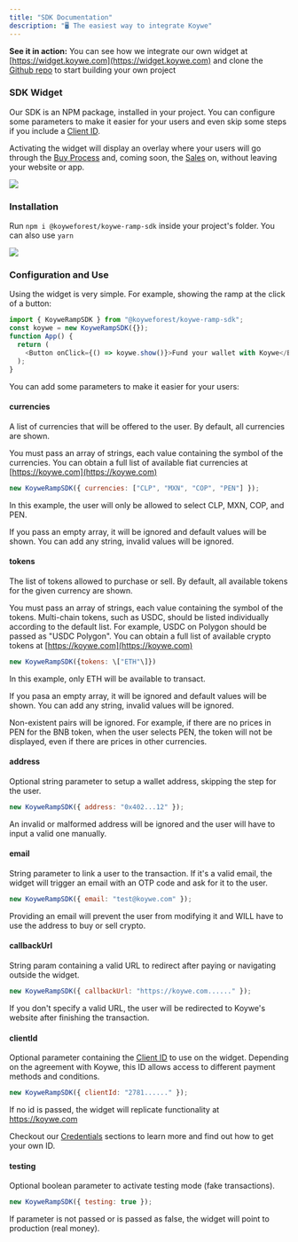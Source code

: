 ```yaml
---
title: "SDK Documentation"
description: "🖥 The easiest way to integrate Koywe"
---
```


**See it in action:** You can see how we integrate our own widget at
[https://widget.koywe.com](https://widget.koywe.com) and clone the
[Github](https://github.com/koyweforest/koywe-widget-template/)[ repo](https://github.com/koyweforest/koywe-widget-template/)
to start building your own project

### SDK Widget

Our SDK is an NPM package, installed in your project. You can configure some
parameters to make it easier for your users and even skip some steps if you
include a [Client ID](/english/documentation/credentials).

Activating the widget will display an overlay where your users will go through
the [Buy Process](/english/about-koywe/what-is-koywe/purchasing-process) and,
coming soon, the [Sales](/english/about-koywe/what-is-koywe/selling-process) on,
without leaving your website or app.

![](/images/sdk-documentation.png)

### Installation

Run `npm i @koyweforest/koywe-ramp-sdk` inside your project's folder. You can
also use `yarn`

![](/images/sdk-documentation-2.png)

### Configuration and Use

Using the widget is very simple. For example, showing the ramp at the click of a
button:

```js
import { KoyweRampSDK } from "@koyweforest/koywe-ramp-sdk";
const koywe = new KoyweRampSDK({});
function App() {
  return (
    <Button onClick={() => koywe.show()}>Fund your wallet with Koywe</Button>
  );
}
```

You can add some parameters to make it easier for your users:

#### currencies

A list of currencies that will be offered to the user. By default, all
currencies are shown.

You must pass an array of strings, each value containing the symbol of the
currencies. You can obtain a full list of available fiat currencies at
[https://koywe.com](https://koywe.com)

```js
new KoyweRampSDK({ currencies: ["CLP", "MXN", "COP", "PEN"] });
```

In this example, the user will only be allowed to select CLP, MXN, COP, and PEN.

If you pass an empty array, it will be ignored and default values will be shown.
You can add any string, invalid values will be ignored.

#### tokens

The list of tokens allowed to purchase or sell. By default, all available tokens
for the given currency are shown.

You must pass an array of strings, each value containing the symbol of the
tokens. Multi-chain tokens, such as USDC, should be listed individually
according to the default list. For example, USDC on Polygon should be passed as
"USDC Polygon". You can obtain a full list of available crypto tokens at
[https://koywe.com](https://koywe.com)

```js
new KoyweRampSDK({tokens: \["ETH"\]})
```

In this example, only ETH will be available to transact.

If you pasa an empty array, it will be ignored and default values will be shown.
You can add any string, invalid values will be ignored.

<Warning>
  Non-existent pairs will be ignored. For example, if there are no prices in PEN
  for the BNB token, when the user selects PEN, the token will not be displayed,
  even if there are prices in other currencies.
</Warning>

#### address

Optional string parameter to setup a wallet address, skipping the step for the
user.

```js
new KoyweRampSDK({ address: "0x402...12" });
```

An invalid or malformed address will be ignored and the user will have to input
a valid one manually.

#### email

String parameter to link a user to the transaction. If it's a valid email, the
widget will trigger an email with an OTP code and ask for it to the user.

```js
new KoyweRampSDK({ email: "test@koywe.com" });
```

<Warning>
  Providing an email will prevent the user from modifying it and WILL have to
  use the address to buy or sell crypto.
</Warning>

#### callbackUrl

String param containing a valid URL to redirect after paying or navigating
outside the widget.

```js
new KoyweRampSDK({ callbackUrl: "https://koywe.com......" });
```

<Warning>
  If you don't specify a valid URL, the user will be redirected to Koywe's
  website after finishing the transaction.
</Warning>

#### clientId

Optional parameter containing the
[Client ID](/english/documentation/credentials) to use on the widget. Depending
on the agreement with Koywe, this ID allows access to different payment methods
and conditions.

```js
new KoyweRampSDK({ clientId: "2781......" });
```

If no id is passed, the widget will replicate functionality at https://koywe.com

Checkout our [Credentials](/english/documentation/credentials) sections to learn
more and find out how to get your own ID.

#### testing

Optional boolean parameter to activate testing mode (fake transactions).

```js
new KoyweRampSDK({ testing: true });
```

If parameter is not passed or is passed as false, the widget will point to
production (real money).
